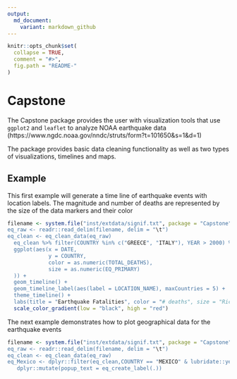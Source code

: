 ```yaml
---
output:
  md_document:
    variant: markdown_github
---
```


<!-- README.md is generated from README.Rmd. Please edit that file -->

```r
knitr::opts_chunk$set(
  collapse = TRUE,
  comment = "#>",
  fig.path = "README-"
)
```

# Capstone

The Capstone package provides the user with visualization tools that use `ggplot2` and `leaflet` to analyze NOAA earthquake data (https://www.ngdc.noaa.gov/nndc/struts/form?t=101650&s=1&d=1) 

The package provides basic data cleaning functionality as well as two types of visualizations, timelines and maps.

## Example

This first example will generate a time line of earthquake events with location labels.  The magnitude and number of deaths are represented by the size of the data markers and their color

```r
filename <- system.file("inst/extdata/signif.txt", package = "Capstone")"
eq_raw <- readr::read_delim(filename, delim = "\t")
eq_clean <- eq_clean_data(eq_raw)
  eq_clean %>% filter(COUNTRY %in% c("GREECE", "ITALY"), YEAR > 2000) %>%
  ggplot(aes(x = DATE,
             y = COUNTRY,
             color = as.numeric(TOTAL_DEATHS),
             size = as.numeric(EQ_PRIMARY)
  )) +
  geom_timeline() +
  geom_timeline_label(aes(label = LOCATION_NAME), maxCountries = 5) +
  theme_timeline() +
  labs(title = "Earthquake Fatalities", color = "# deaths", size = "Richter scale value") +
  scale_color_gradient(low = "black", high = "red")

```


The next example demonstrates how to plot geographical data for the earthquake events

```r
filename <- system.file("inst/extdata/signif.txt", package = "Capstone")"
eq_raw <- readr::read_delim(filename, delim = "\t")
eq_clean <- eq_clean_data(eq_raw)
eq_Mexico <- dplyr::filter(eq_clean,COUNTRY == "MEXICO" & lubridate::year(DATE) >2000) %>%
   dplyr::mutate(popup_text = eq_create_label(.))
```
